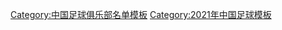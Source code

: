 {{Football squad with groups
|name=2021年中超分类名单大连人
|bgcolor=#7DF9FF
|bordercolor=#FFFFFF
|textcolor=#000000
|title=[[大连人职业足球俱乐部|<span style="color:#000000">大连人</span>]] — [[2021年中国足球超级联赛|<span style="color:#000000">2021年</span>]][[中国足球超级联赛|<span style="color:#000000">中超联赛第 15 名</span>]]
|group1=全年参赛球员
|list1=<div>
{{Football squad2 player|no=1|name=[[張翀 (足球運動員)|张翀]]}}
{{Football squad2 player|no=3|name=[[单鹏飞]]}}
{{Football squad2 player|no=4|name={{link-en|李帅 (1995年)|Li Shuai (footballer, born 1995)|李帅}}}}
{{Football squad2 player|no=5|name={{link-en|吴伟 (1997年)|Wu Wei (footballer, born 1997)|吴伟}}}}
{{Football squad2 player|no=7|name=[[赵旭日]]}}
{{Football squad2 player|no=9|name={{link-en|单欢欢|Shan Huanhuan}}}}
{{Football squad2 player|no=10|name={{flagicon|SWE}} [[萨姆·拉尔森|-{zh-hans:拉松;zh-hk:拉爾森}-]]}}
{{Football squad2 player|no=11|name=[[孙国文 (足球运动员)|孙国文]]}}
{{Football squad2 player|no=12|name={{link-en|徐嘉敏|Xu Jiamin}}}}
{{Football squad2 player|no=13|name={{link-en|王耀鹏|Wang Yaopeng}}}}
{{Football squad2 player|no=14|name={{link-en|黄嘉辉|Huang Jiahui}}}}
{{Football squad2 player|no=16|name={{link-en|童磊|Tong Lei}}}}
{{Football squad2 player|no=18|name={{link-en|何宇鹏|He Yupeng}}}}
{{Football squad2 player|no=20|name=[[汪晋贤]]}}
{{Football squad2 player|no=21|name={{flagicon|GHA}} {{link-en|埃曼纽尔·博阿滕|Emmanuel Boateng (footballer, born 1996)|-{zh-hans:博阿滕;zh-hk:保定}-}}}}
{{Football squad2 player|no=22|name={{link-en|董岩峰|Dong Yanfeng}}}}
{{Football squad2 player|no=24|name=[[陶强龙]]}}
{{Football squad2 player|no=25|name={{flagicon|BRA}} {{link-en|雅伊尔松·塞奎拉|Jailson Siqueira|-{zh-hans:雅伊尔松;zh-hk:雅伊尔松}-}}}}
{{Football squad2 player|no=26|name={{link-en|崔明安|Cui Ming'an}}}}
{{Football squad2 player|no=28|name=[[林良铭]]}}
{{Football squad2 player|no=29|name=[[孙铂]]}}
{{Football squad2 player|no=30|name={{flagicon|SWE}} {{link-en|马库斯·丹尼尔松|Marcus Danielson|-{zh-hans:丹尼尔松;zh-hk:丹尼爾森}-}}}}
{{Football squad2 player|no=31|name=[[郑龙]]}}
{{Football squad2 player|no=32|name=[[库迪热提·阿布来提|库迪热提]]}}
{{Football squad2 player|no=33|name=[[王献钧]]}}
{{Football squad2 player|no=34|name={{link-en|王振澳|Wang Zhen'ao}}}}
{{Football squad2 player|no=36|name=[[王金帅]]}}
{{Football squad2 player|no=37|name=[[杨浩宇]]}}
{{Football squad2 player|no=39|name=[[王腾达]]}}
{{Football squad2 player|no=40|name=[[朱家漩]]}}
</div>
|group2=夏季转入球员
|list2=<div>
{{Football squad2 player|no=15|name=[[赵健博]]}}
{{Football squad2 player|no=19|name={{flagicon|VEN}} [[沙洛文·朗頓|-{zh-hans:龙东;zh-hk:朗頓}-]]}}
{{Football squad2 player|no=62|name=[[万钰]]}}
{{Football squad2 player|no=66|name=[[王禹 (足球运动员)|王禹]]}}
</div>
|group3=夏季转出球员
|list3=<div>
{{Football squad2 player|no=2|name=[[杨磊 (2000年)|杨磊]]}}
{{Football squad2 player|no=17|name=[[张建生]]}}
{{Football squad2 player|no=23|name=[[李学博]]}}
{{Football squad2 player|no=27|name=[[杨鹏举]]}}
{{Football squad2 player|no=38|name=[[孔萌权]]}}
</div>
|group4=主教练
|list4={{flagicon|ESP}} [[何塞·曼努埃尔·冈萨雷斯·洛佩斯|何塞]]
}}
<noinclude>
{{DEFAULTSORT:Dalian Professional F.C. Squad 2021}}
[[Category:中国足球俱乐部名单模板]]
[[Category:2021年中国足球模板]]
</noinclude>